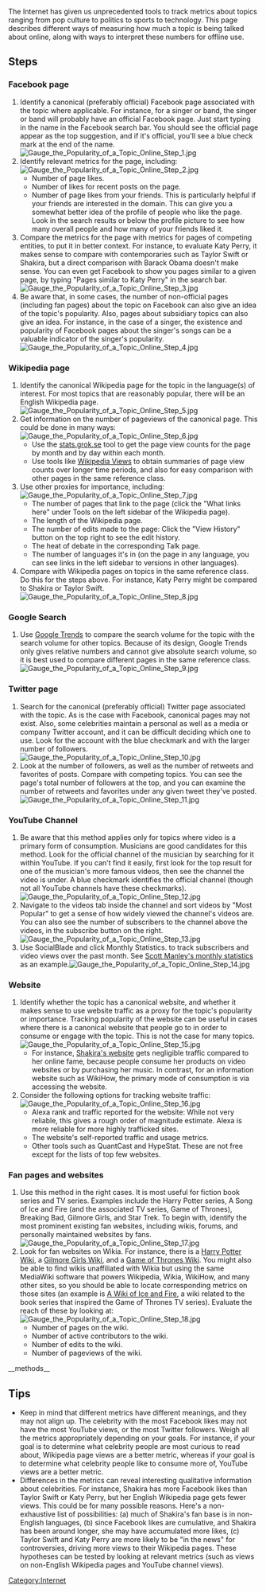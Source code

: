 The Internet has given us unprecedented tools to track metrics about topics ranging from pop culture to politics to sports to technology. This page describes different ways of measuring how much a topic is being talked about online, along with ways to interpret these numbers for offline use.
[[Category:Internet]]

== Steps ==
=== Facebook page ===
#Identify a canonical (preferably official) Facebook page associated with the topic where applicable. For instance, for a singer or band, the singer or band will probably have an official Facebook page. Just start typing in the name in the Facebook search bar. You should see the official page appear as the top suggestion, and if it's official, you'll see a blue check mark at the end of the name.[[Image:Gauge the Popularity of a Topic Online Step 1.jpg|center]]
#Identify relevant metrics for the page, including:[[Image:Gauge the Popularity of a Topic Online Step 2.jpg|center]]
#* Number of page likes.
#* Number of likes for recent posts on the page.
#* Number of page likes from your friends. This is particularly helpful if your friends are interested in the domain. This can give you a somewhat better idea of the profile of people who like the page. Look in the search results or below the profile picture to see how many overall people and how many of your friends liked it.
#Compare the metrics for the page with metrics for pages of competing entities, to put it in better context. For instance, to evaluate Katy Perry, it makes sense to compare with contemporaries such as Taylor Swift or Shakira, but a direct comparison with Barack Obama doesn't make sense. You can even get Facebook to show you pages similar to a given page, by typing "Pages similar to Katy Perry" in the search bar. [[Image:Gauge the Popularity of a Topic Online Step 3.jpg|center]]
#Be aware that, in some cases, the number of non-official pages (including fan pages) about the topic on Facebook can also give an idea of the topic's popularity. Also, pages about subsidiary topics can also give an idea. For instance, in the case of a singer, the existence and popularity of Facebook pages about the singer's songs can be a valuable indicator of the singer's popularity.[[Image:Gauge the Popularity of a Topic Online Step 4.jpg|center]]

=== Wikipedia page ===
#Identify the canonical Wikipedia page for the topic in the language(s) of interest. For most topics that are reasonably popular, there will be an English Wikipedia page.[[Image:Gauge the Popularity of a Topic Online Step 5.jpg|center]]
#Get information on the number of pageviews of the canonical page. This could be done in many ways:[[Image:Gauge the Popularity of a Topic Online Step 6.jpg|center]]
#* Use the [http://stats.grok.se stats.grok.se] tool to get the page view counts for the page by month and by day within each month.
#* Use tools like [http://wikipediaviews.org Wikipedia Views] to obtain summaries of page view counts over longer time periods, and also for easy comparison with other pages in the same reference class.
#Use other proxies for importance, including:[[Image:Gauge the Popularity of a Topic Online Step 7.jpg|center]]
#* The number of pages that link to the page (click the "What links here" under Tools on the left sidebar of the Wikipedia page).
#* The length of the Wikipedia page.
#* The number of edits made to the page: Click the "View History" button on the top right to see the edit history.
#* The heat of debate in the corresponding Talk page.
#* The number of languages it's in (on the page in any language, you can see links in the left sidebar to versions in other languages).
#Compare with Wikipedia pages on topics in the same reference class. Do this for the steps above. For instance, Katy Perry might be compared to Shakira or Taylor Swift.[[Image:Gauge the Popularity of a Topic Online Step 8.jpg|center]]

=== Google Search ===
#Use [http://www.google.com/trends Google Trends] to compare the search volume for the topic with the search volume for other topics. Because of its design, Google Trends only gives relative numbers and cannot give absolute search volume, so it is best used to compare different pages in the same reference class.[[Image:Gauge the Popularity of a Topic Online Step 9.jpg|center]]

=== Twitter page ===
#Search for the canonical (preferably official) Twitter page associated with the topic. As is the case with Facebook, canonical pages may not exist. Also, some celebrities maintain a personal as well as a media or company Twitter account, and it can be difficult deciding which one to use. Look for the account with the blue checkmark and with the larger number of followers. [[Image:Gauge the Popularity of a Topic Online Step 10.jpg|center]]
#Look at the number of followers, as well as the number of retweets and favorites of posts. Compare with competing topics. You can see the page's total number of followers at the top, and you can examine the number of retweets and favorites under any given tweet they've posted.[[Image:Gauge the Popularity of a Topic Online Step 11.jpg|center]]

=== YouTube Channel ===
#Be aware that this method applies only for topics where video is a primary form of consumption. Musicians are good candidates for this method. Look for the official channel of the musician by searching for it within YouTube. If you can't find it easily, first look for the top result for one of the musician's more famous videos, then see the channel the video is under. A blue checkmark identifies the official channel (though not all YouTube channels have these checkmarks).[[Image:Gauge the Popularity of a Topic Online Step 12.jpg|center]]
#Navigate to the videos tab inside the channel and sort videos by "Most Popular" to get a sense of how widely viewed the channel's videos are. You can also see the number of subscribers to the channel above the videos, in the subscribe button on the right.[[Image:Gauge the Popularity of a Topic Online Step 13.jpg|center]]
#Use SocialBlade and click Monthly Statistics. to track subscribers and video views over the past month. See [http://socialblade.com/youtube/user/szyzyg/monthly Scott Manley's monthly statistics] as an example.[[Image:Gauge the Popularity of a Topic Online Step 14.jpg|center]]

=== Website ===
#Identify whether the topic has a canonical website, and whether it makes sense to use website traffic as a proxy for the topic's popularity or importance. Tracking popularity of the website can be useful in cases where there is a canonical website that people go to in order to consume or engage with the topic. This is not the case for many topics.[[Image:Gauge the Popularity of a Topic Online Step 15.jpg|center]]
#*For instance, [http://www.shakira.com Shakira's website] gets negligible traffic compared to her online fame, because people consume her products on video websites or by purchasing her music. In contrast, for an information website such as WikiHow, the primary mode of consumption is via accessing the website.
#Consider the following options for tracking website traffic:[[Image:Gauge the Popularity of a Topic Online Step 16.jpg|center]]
#* Alexa rank and traffic reported for the website: While not very reliable, this gives a rough  order of magnitude estimate. Alexa is more reliable for more highly trafficked sites.
#* The website's self-reported traffic and usage metrics.
#* Other tools such as QuantCast and HypeStat. These are not free except for the lists of top few websites.

=== Fan pages and websites ===
#Use this method in the right cases. It is most useful for fiction book series and TV series. Examples include the Harry Potter series, A Song of Ice and Fire (and the associated TV series, Game of Thrones), Breaking Bad, Gilmore Girls, and Star Trek. To begin with, identify the most prominent existing fan websites, including wikis, forums, and personally maintained websites by fans.[[Image:Gauge the Popularity of a Topic Online Step 17.jpg|center]]
# Look for fan websites on Wikia. For instance, there is a [http://harrypotter.wikia.com Harry Potter Wiki], a [http://gilmoregirls.wikia.com Gilmore Girls Wiki], and a [http://gameofthrones.wikia.com Game of Thrones Wiki]. You might also be able to find wikis unaffiliated with Wikia but using the same MediaWiki software that powers Wikipedia, Wikia, WikiHow, and many other sites, so you should be able to locate corresponding metrics on those sites (an example is [http://awoiaf.westeros.org A Wiki of Ice and Fire], a wiki related to the book series that inspired the Game of Thrones TV series). Evaluate the reach of these by looking at:[[Image:Gauge the Popularity of a Topic Online Step 18.jpg|center]]
#* Number of pages on the wiki.
#* Number of active contributors to the wiki.
#* Number of edits to the wiki.
#* Number of pageviews of the wiki.

__methods__

== Tips ==

* Keep in mind that different metrics have different meanings, and they may not align up. The celebrity with the most Facebook likes may not have the most YouTube views, or the most Twitter followers. Weigh all the metrics appropriately depending on your goals. For instance, if your goal is to determine what celebrity people are most curious to read about, Wikipedia page views are a better metric, whereas if your goal is to determine what celebrity people like to consume more of, YouTube views are a better metric.
* Differences in the metrics can reveal interesting qualitative information about celebrities. For instance, Shakira has more Facebook likes than Taylor Swift or Katy Perry, but her English Wikipedia page gets fewer views. This could be for many possible reasons. Here's a non-exhaustive list of possibilities: (a) much of Shakira's fan base is in non-English languages, (b) since Facebook likes are cumulative, and Shakira has been around longer, she may have accumulated more likes, (c) Taylor Swift and Katy Perry are more likely to be "in the news" for controversies, driving more views to their Wikipedia pages. These hypotheses can be tested by looking at relevant metrics (such as views on non-English Wikipedia pages and YouTube channel views).
